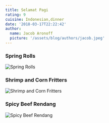 ```yaml
---
title: Selamat Pagi
rating: 9
cuisine: Indonesian,dinner
date: '2018-03-17T22:22:42'
author:
  name: Jacob Aronoff
  picture: '/assets/blog/authors/jacob.jpeg'
---
```


### Spring Rolls
![Spring Rolls](/blog/selamat-pagi2.jpg)
### Shrimp and Corn Fritters
![Shrimp and Corn Fritters](/blog/selamat-pagi1.jpg)
### Spicy Beef Rendang
![Spicy Beef Rendang](/blog/selamat-pagi.jpg)
